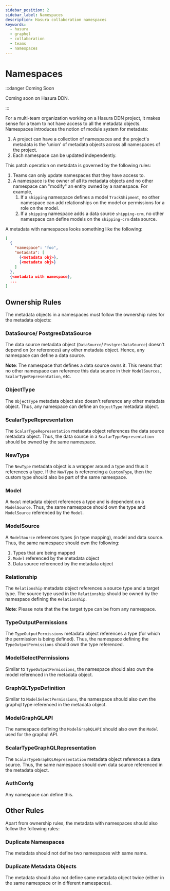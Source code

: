 ```yaml
---
sidebar_position: 2
sidebar_label: Namespaces
description: Hasura collaboration namespaces
keywords:
  - hasura
  - graphql
  - collaboration
  - teams
  - namespaces
---
```


# Namespaces

:::danger Coming Soon

Coming soon on Hasura DDN.

:::

For a multi-team organization working on a Hasura DDN project, it makes sense for a team to not have access to all the metadata
objects. Namespaces introduces the notion of module system for metadata:

1. A project can have a collection of namespaces and the project's metadata is the 'union' of metadata objects across
   all namespaces of the project.
2. Each namespace can be updated independently.

This patch operation on metadata is governed by the following rules:

1. Teams can only update namespaces that they have access to.
2. A namespace is the owner of all its metadata objects and no other namespace can "modify" an entity owned by a
   namespace. For example,
   1. If a `shipping` namespace defines a model `TrackShipment`, no other namespace can add relationships on the model
      or permissions for a role on the model.
   2. If a `shipping` namespace adds a data source `shipping-crm`, no other namespace can define models on the
      `shipping-crm` data source.

A metadata with namespaces looks something like the following:

```json
[
  {
    "namespace": "foo",
    "metadata": [
      {<metadata obj>},
      {<metadata obj>}
    ]
  },
  {<metadata with namespace},
  ...
]
```

## Ownership Rules

The metadata objects in a namespaces must follow the ownership rules for the metadata objects:

### DataSource/ PostgresDataSource

The data source metadata object (`DataSource`/ `PostgresDataSource`) doesn't depend on (or references) any other
metadata object. Hence, any namespace can define a data source.

**Note**: The namespace that defines a data source owns it. This means that no other namespace can reference this data
source in their `ModelSources`, `ScalarTypeRepresentation`, etc.

### ObjectType

The `ObjectType` metadata object also doesn't reference any other metadata object. Thus, any namespace can define an
`ObjectType` metadata object.

### ScalarTypeRepresentation

The `ScalarTypeRepresentation` metadata object references the data source metadata object. Thus, the data source in a
`ScalarTypeRepresentation` should be owned by the same namespace.

### NewType

The `NewType` metadata object is a wrapper around a type and thus it references a type. If the `NewType` is referencing
a `CustomType`, then the custom type should also be part of the same namespace.

### Model

A `Model` metadata object references a type and is dependent on a `ModelSource`. Thus, the same namespace should own the
type and `ModelSource` referenced by the `Model`.

### ModelSource

A `ModelSource` references types (in type mapping), model and data source. Thus, the same namespace should own the
following:

1. Types that are being mapped
2. `Model` referenced by the metadata object
3. Data source referenced by the metadata object

### Relationship

The `Relationship` metadata object references a source type and a target type. The source type used in the
`Relationship` should be owned by the namespace defining the `Relationship`.

**Note**: Please note that the the target type can be from any namespace.

### TypeOutputPermissions

The `TypeOutputPermissions` metadata object references a type (for which the permission is being defined). Thus, the
namespace defining the `TypeOutputPermissions` should own the type referenced.

### ModelSelectPermissions

Similar to `TypeOutputPermissions`, the namespace should also own the model referenced in the metadata object.

### GraphQLTypeDefinition

Similar to `ModelSelectPermissions`, the namespace should also own the graphql type referenced in the metadata object.

### ModelGraphQLAPI

The namespace defining the `ModelGraphQLAPI` should also own the `Model` used for the graphql API.

### ScalarTypeGraphQLRepresentation

The `ScalarTypeGraphQLRepresentation` metadata object references a data source. Thus, the same namespace should own data
source referenced in the metadata object.

### AuthConfg

Any namespace can define this.

## Other Rules

Apart from ownership rules, the metadata with namespaces should also follow the following rules:

### Duplicate Namespaces

The metadata should not define two namespaces with same name.

### Duplicate Metadata Objects

The metadata should also not define same metadata object twice (either in the same namespace or in different
namespaces).
